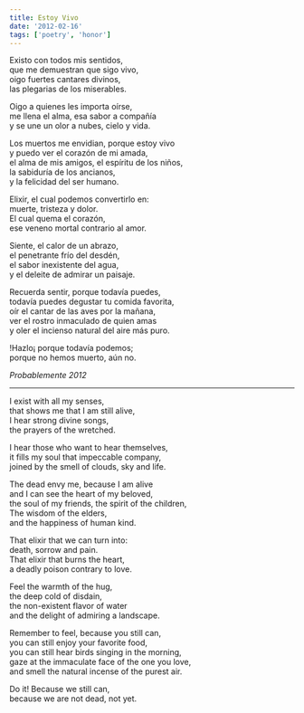 ```yaml
---
title: Estoy Vivo
date: '2012-02-16'
tags: ['poetry', 'honor']
---
```


<div className="italic">
Existo con todos mis sentidos,<br/>
que me demuestran que sigo vivo,<br/>
oigo fuertes cantares divinos,<br/>
las plegarias de los miserables.<br/>

Oigo a quienes les importa oírse,<br/>
me llena el alma, esa sabor a compañía<br/>
y se une un olor a nubes, cielo y vida.<br/>

Los muertos me envidian, porque estoy vivo<br/>
y puedo ver el corazón de mi amada,<br/>
el alma de mis amigos, el espíritu de los niños,<br/>
la sabiduría de los ancianos,<br/>
y la felicidad del ser humano.<br/>

Elixir, el cual podemos convertirlo en:<br/>
muerte, tristeza y dolor.<br/>
El cual quema el corazón,<br/>
ese veneno mortal contrario al amor.<br/>

Siente, el calor de un abrazo,<br/>
el penetrante frío del desdén,<br/>
el sabor inexistente del agua,<br/>
y el deleite de admirar un paisaje.<br/>

Recuerda sentir, porque todavía puedes,<br/>
todavía puedes degustar tu comida favorita,<br/>
oír el cantar de las aves por la mañana,<br/>
ver el rostro inmaculado de quien amas<br/>
y oler el incienso natural del aire más puro.<br/>

!Hazlo¡ porque todavía podemos;<br/>
porque no hemos muerto, aún no.<br/>
</div>

*Probablemente 2012*

***

<div className="italic">
I exist with all my senses,<br/>
that shows me that I am still alive,<br/>
I hear strong divine songs,<br/>
the prayers of the wretched.<br/>

I hear those who want to hear themselves,<br/>
it fills my soul that impeccable company,<br/>
joined by the smell of clouds, sky and life.<br/>

The dead envy me, because I am alive<br/>
and I can see the heart of my beloved,<br/>
the soul of my friends, the spirit of the children,<br/>
The wisdom of the elders,<br/>
and the happiness of human kind.<br/>

That elixir that we can turn into:<br/>
death, sorrow and pain.<br/>
That elixir that burns the heart,<br/>
a deadly poison contrary to love. <br/>

Feel the warmth of the hug,<br/>
the deep cold of disdain,<br/>
the non-existent flavor of water<br/>
and the delight of admiring a landscape.<br/>

Remember to feel, because you still can,<br/>
you can still enjoy your favorite food,<br/>
you can still hear birds singing in the morning,<br/>
gaze at the immaculate face of the one you love,<br/>
and smell the natural incense of the purest air.<br/>

Do it! Because we still can,<br/>
because we are not dead, not yet.<br/>
</div>